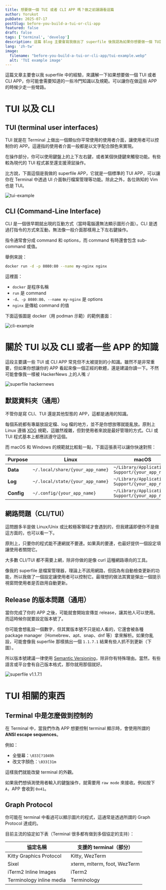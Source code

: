```yaml
---
title: 想要做一個 TUI 或者 CLI APP 嗎？做之前讀讀看這篇
author: Yorukot
pubDate: 2025-07-17
postSlug: before-you-build-a-tui-or-cli-app
featured: false
draft: false
tags: ['terminal', 'develop']
description: 這篇 Blog 主要會寫我做出了 superfile 後我認為如果你想要做一個 TUI 或者 CLI 工具你可能會需要知道的一些知識。
lang: 'zh-tw'
image:
  filename: "before-you-build-a-tui-or-cli-app/tui-example.webp"
  alt: 'TUI example image'
---
```


這篇文章主要會以我 superfile 中的經驗，來講解一下如果想要做一個 TUI 或者 CLI APP，你可能會需要知道的一些冷門知識以及規範。可以讓你在做這些 APP 的時候少走一些彎路。

# TUI 以及 CLI

## TUI (terminal user interfaces)

TUI 就是在 Terminal 上做出一個類似你平常使用的使用者介面，讓使用者可以控制你的 APP。這邊指的使用者介面一般都是以文字配合顏色來實現。

在操作部分，你可以使用鍵盤上的上下左右鍵，或者某個快捷鍵來觸發功能。有些較為現代的 TUI 程式甚至還支援滑鼠操作。

比方說，下面這個是我做的 superfile APP，它就是一個標準的 TUI APP，可以讓你在 Terminal 中透過 UI 介面執行檔案管理等功能。除此之外，各位熟知的 Vim 也是 TUI。

![tui-example](../../../assets/blog/before-you-build-a-tui-or-cli-app/tui-example.webp)

## CLI (Command-Line Interface)

CLI 是一個很早期就出現的互動方式（當時電腦還無法顯示圖形介面）。CLI 是透過打指令的方式來互動，無法像一般介面那樣用上下左右鍵操作。

指令通常會分成 command 和 options，而 command 有時還會包含 sub-command 或值。

舉例來說：
```bash
docker run -d -p 8080:80 --name my-nginx nginx
```

這裡面：

* `docker` 是程序名稱
* `run` 是 command
* `-d`、`-p 8080:80`、`--name my-nginx` 是 options
* `nginx` 是傳給 command 的值

下面這張圖是 docker（用 podman 示範）的範例畫面：

![cli-example](../../../assets/blog/before-you-build-a-tui-or-cli-app/docker-example.png)

# 關於 TUI 以及 CLI 或者一些 APP 的知識

這段主要講一些 TUI 或 CLI APP 常見但不太被提到的小知識。雖然不是非常重要，但如果你想讓你的 APP 看起來像一個正經的軟體，還是建議你讀一下。不然可能會像我一樣被 HackerNews 上的人嘴 :/

![superfile hackernews](../../../assets/blog/before-you-build-a-tui-or-cli-app/superfile-hackernews.png)

## 默認資料夾（通用）

不管你是寫 CLI、TUI 還是其他型態的 APP，這都是通用的知識。

每個系統都有專屬放設定檔、log 檔的地方，並不是你想放哪就能亂放。原則上 Linux 遵循 [XDG](https://wiki.archlinux.org/title/XDG_Base_Directory) 規範，這雖然複雜，但對使用者來說是最好管理的方式。CLI 或 TUI 程式基本上都應該遵守這個。

而 macOS 和 Windows 的規範就比較鬆一點，下面這張表可以讓你快速對照：

| Purpose    | Linux                            | macOS                                           | Windows                          |
| ---------- | -------------------------------- | ----------------------------------------------- | -------------------------------- |
| **Data**   | `~/.local/share/{your_app_name}` | `~/Library/Application Support/{your_app_name}` | `%LOCALAPPDATA%\{your_app_name}` |
| **Log**    | `~/.local/state/{your_app_name}` | `~/Library/Application Support/{your_app_name}` | `%LOCALAPPDATA%\{your_app_name}` |
| **Config** | `~/.config/{your_app_name}`      | `~/Library/Application Support/{your_app_name}` | `%LOCALAPPDATA%\{your_app_name}` |

## 網路問題（CLI/TUI）

這問題多半是做 Linux/Unix 或比較極客領域才會遇到的，但我建議即便你不是做這方面的，也可以看一下。

原則上，只要你的程式能不連網就不要連。如果真的要連，也最好提供一個設定項讓使用者關閉它。

大多數 CLI/TUI 都不需要上網，除非你做的是像 curl 這種網路導向的工具。

像我的 superfile 是檔案管理器，理論上不該用網路，但因為有自動檢查更新的功能，所以我做了一個設定讓使用者可以控制它。最理想的做法其實是彈出一個提示視窗問使用者是否啟用自動更新。

## Release 的版本問題（通用）

當你完成了你的 APP 之後，可能就會開始宣傳並 release，讓其他人可以使用。而這時候你就要設定版本號了。

你可能會想亂設一個數字，但其實版本號不只是給人看的，它還會被各種 package manager（Homebrew、apt、snap、dnf 等）拿來解析。如果你亂設，可能會像我 superfile 那樣搞出一個 `1.1.7.1` 結果有些人抓不到更新（下圖）。

所以版本號建議一律使用 [Semantic Versioning](https://semver.org)，除非你有特殊理由。當然，有些語言或平台會有自己版本格式，那你就用那個就好。

![superfile v1.1.7.1](../../../assets/blog/before-you-build-a-tui-or-cli-app/superfile-v1.1.7.1.png)

# TUI 相關的東西

## Terminal 中是怎麼做到控制的

在 Terminal 中，當我們作為 APP 想要控制 terminal 顯示時，會使用所謂的 **ANSI escape sequences**。

例如：

* 全螢幕：`\033[?1049h`
* 改文字顏色：`\033[31m`

這樣我們就能改變 terminal 的外觀。

如果我們想偵測使用者輸入的鍵盤操作，就需要用 `raw mode` 來接收。例如按下 `A`，APP 會收到 `0x41`。

## Graph Protocol

你可能在 terminal 中看過可以顯示圖片的程式，這通常是透過所謂的 Graph Protocol 達成的。

目前主流的協定如下表（Terminal 很多都有做到多個協定的支持）：

| 協定名稱                   | 支援的 terminal（部分）         |
| ------------------------ | ---------------------------- |
| Kitty Graphics Protocol  | Kitty, WezTerm               |
| Sixel                    | xterm, mlterm, foot, WezTerm |
| iTerm2 Inline Images     | iTerm2                       |
| Terminology inline media | Terminology                  |
